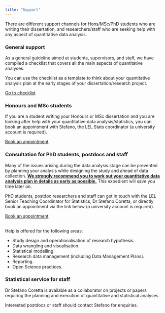 ```yaml
---
title: "Support"
---
```


There are different support channels for Hons/MSc/PhD students who are writing their dissertation, and researchers/staff who are seeking help with any aspect of quantitative data analysis.

### General support

As a general guideline aimed at students, supervisors, and staff, we have compiled a checklist that covers all the main aspects of quantitative analyses.

You can use the checklist as a template to think about your quantitative analysis plan at the early stages of your dissertation/research project.

```{=html}
<a class="btn btn-primary" href="./extra/analysis-checklist.html" role="button">Go to checklist</a>
```

### Honours and MSc students

If you are a student writing your Honours or MSc dissertation and you are looking after help with your quantitative data analysis/statistics, you can book an appointment with Stefano, the LEL Stats coordinator (a university account is required).

```{=html}
<a class="btn btn-primary" href="https://outlook.office365.com/owa/calendar/Stefanosofficehours@uoe.onmicrosoft.com/bookings/s/CYTtarS6AUSqGdZi5dzBzw2" role="button">Book an appointment</a>
```
### Consultation for PhD students, postdocs and staff

Many of the issues arising during the data analysis stage can be prevented by planning your analysis while designing the study and ahead of data collection.
<u>**We strongly recommend you to work out your quantitative data analysis plan in details as early as possible.**</u> This expedient will save you time later on.

PhD students, postdoc researchers and staff can get in touch with the LEL Senior Teaching Coordinator for Statistics, Dr Stefano Coretta, or directly book an appointment via the link below (a university account is required).

```{=html}
<a class="btn btn-primary" href="https://outlook.office365.com/owa/calendar/Stefanosofficehours@uoe.onmicrosoft.com/bookings/s/CYTtarS6AUSqGdZi5dzBzw2" role="button">Book an appointment</a>
<br><br>
```

Help is offered for the following areas:

-   Study design and operationalisation of research hypothesis.
-   Data wrangling and visualisation.
-   Statistical modelling.
-   Research data management (including Data Management Plans).
-   Reporting.
-   Open Science practices.

### Statistical service for staff

Dr Stefano Coretta is available as a collaborator on projects or papers requiring the planning and execution of quantitative and statistical analyses.

Interested postdocs or staff should contact Stefano for enquiries.
